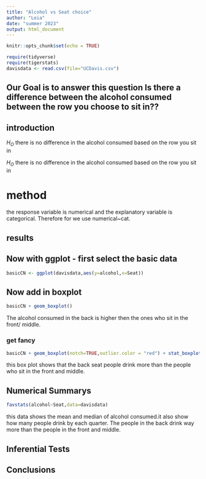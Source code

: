 ```yaml
---
title: "Alcohol vs Seat choice"
author: "Leia"
date: "summer 2023"
output: html_document
---
```


```r
knitr::opts_chunk$set(echo = TRUE)
```

```r
require(tidyverse)
require(tigerstats)
davisdata <- read.csv(file="UCDavis.csv")
```
## Our Goal is to answer this question Is there a difference between the alcohol consumed between the row you choose to sit in??

## introduction 

$H_O$ there is no difference in the alcohol consumed based on the row you sit in

$H_O$ there is no difference in the alcohol consumed based on the row you sit in 

# method 

the response variable is numerical and the explanatory variable is categorical. Therefore for we use numerical~cat.  

## results  


## Now with ggplot - first select the basic data

```r
basicCN <- ggplot(davisdata,aes(y=alcohol,x=Seat))
```
## Now add in boxplot

```r
basicCN + geom_boxplot()
```
  
The alcohol consumed in the back is higher then the ones who sit in the front/ middle. 

  
### get fancy  

```r
basicCN + geom_boxplot(notch=TRUE,outlier.color = "red") + stat_boxplot(geom ='errorbar') + labs(title="Fancy notch boxplot \n with 2 lines")
```


this box plot shows that the back seat people drink more than the people who sit in the front and middle. 


## Numerical Summarys 

```r
favstats(alcohol~Seat,data=davisdata)
```

this data shows the mean and median of alcohol consumed.it also show how many people drink by each quarter. The people in the back drink way more than the people in the front and middle. 


## Inferential Tests

## Conclusions


